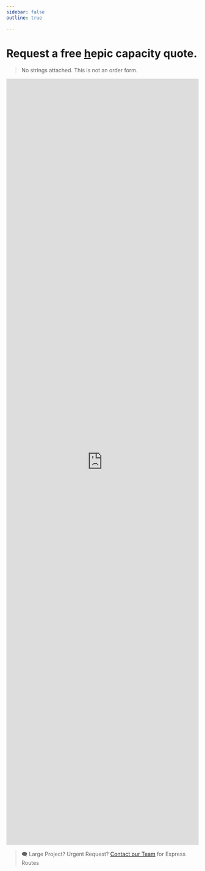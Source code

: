 ```yaml
---
sidebar: false
outline: true

---
```


# Request a free [h](/signup)epic capacity quote. 
> No strings attached. This is not an order form.


<iframe src="https://docs.google.com/forms/d/e/1FAIpQLSf21Sd-PeDT5uPa8lj2_yEWubNwRW39QQGyOzARGcZT40lkFA/viewform?embedded=true" width="100%" height="2000" frameborder="0" marginheight="0" marginwidth="0">Loading...</iframe>


> 🗨️ Large Project? Urgent Request? [Contact our Team](mailto:info@qxip.net) for Express Routes
